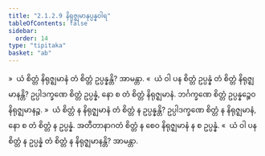 ```yaml
---
title: "2.1.2.9 နိရုဇ္ဈမာနုပ္ပန္နဝါရ"
tableOfContents: false
sidebar:
  order: 14
type: "tipitaka"
basket: "ab"
---
```



<DynamicBreadcrumb />

<Division number="98">

<Paragraph number="462">
»  ယံ စိတ္တံ နိရုဇ္ဈမာနံ တံ စိတ္တံ ဥပ္ပန္နန္တိ? အာမန္တာ.
</Paragraph>

<Paragraph number="463">
«  ယံ ဝါ ပန စိတ္တံ ဥပ္ပန္နံ တံ စိတ္တံ နိရုဇ္ဈမာနန္တိ?
</Paragraph>

<Paragraph number="464">
ဥပ္ပါဒက္ခဏေ စိတ္တံ ဥပ္ပန္နံ, နော စ တံ စိတ္တံ နိရုဇ္ဈမာနံ. ဘင်္ဂက္ခဏေ စိတ္တံ ဥပ္ပန္နဉ္စေဝ နိရုဇ္ဈမာနဉ္စ.
</Paragraph>

<Paragraph number="465">
»  ယံ စိတ္တံ န နိရုဇ္ဈမာနံ တံ စိတ္တံ န ဥပ္ပန္နန္တိ?
</Paragraph>

<Paragraph number="466">
ဥပ္ပါဒက္ခဏေ စိတ္တံ န နိရုဇ္ဈမာနံ, နော စ တံ စိတ္တံ န ဥပ္ပန္နံ. အတီတာနာဂတံ စိတ္တံ န စေဝ နိရုဇ္ဈမာနံ န စ ဥပ္ပန္နံ.
</Paragraph>

<Paragraph number="467">
«  ယံ ဝါ ပန စိတ္တံ န ဥပ္ပန္နံ တံ စိတ္တံ န နိရုဇ္ဈမာနန္တိ? အာမန္တာ.
</Paragraph>
</Division>